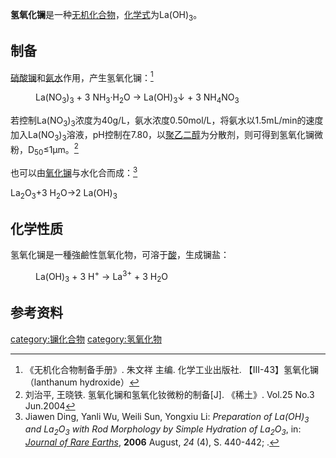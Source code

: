 {{chembox
| verifiedrevid = 
|   Name = 氢氧化镧
|   ImageFile = Lanthanum(III) hydroxide.jpg
|   ImageName = 
|   OtherNames =
|   IUPACName = 
| Section1 = {{Chembox Identifiers
|   ChemSpiderID_Ref = {{chemspidercite|correct|chemspider}}
| ChemSpiderID = 
| PubChem = 
| InChI =
| InChIKey =
| SMILES = [La+3].[OH-].[OH-].[OH-]
| StdInChI_Ref = {{stdinchicite|correct|chemspider}}
| StdInChI =
| StdInChIKey_Ref = {{stdinchicite|correct|chemspider}}
| StdInChIKey = 
| CASNo = 14507-19-8
| CASNo_Ref = {{cascite|correct|CAS}}
  }}
| Section2 = {{Chembox Properties
|   Formula = La(OH)<sub>3</sub>
|   MolarMass = 189.929
|   Appearance = 白色固体<ref name=wj>《无机化学丛书》. 第七卷 钪 稀土元素. 易宪武 等主编. 科学出版社. P<sub>168~171</sub>. (2)氢氧化物</ref>
|   Density = 
|   MeltingPt = 
|   BoilingPt = 
|   Solubility = 
|   Solvent =
|   SolubleOther = 
  }}
| Section7 = {{Chembox Hazards
|  EUHazardSymbol =
|  RPhrases =
|  SPhrases =
|  FlashPt = 
|  pKa = 
|  pKb = 
|  EUClass =
|  EUIndex = 
|  MainHazards = 
|  NFPA-H = 
|  NFPA-F = 
|  NFPA-R = 
|  NFPA-O = 
|  RSPhrases = 
|  Autoignition = 
|  ExploLimits = 
|  PEL = 
  }}
| Section8 = {{Chembox Related
|   Function = 
|   OtherFunctn = 
|   OtherAnions = [[氧化镧|氧化镧]]
|   OtherCations = [[氢氧化铈(III)|氢氧化铈(III)]]
|   OtherCpds = 
  }}
}}
'''氢氧化镧'''是一种[[无机化合物|无机化合物]]，[[化学式|化学式]]为La(OH)<sub>3</sub>。

==制备==
[[硝酸镧|硝酸镧]]和[[氨水|氨水]]作用，产生氢氧化镧：<ref name=zb>《无机化合物制备手册》. 朱文祥 主编. 化学工业出版社. 【III-43】氢氧化镧（lanthanum hydroxide）</ref>
: La(NO<sub>3</sub>)<sub>3</sub> + 3 NH<sub>3</sub>·H<sub>2</sub>O → La(OH)<sub>3</sub>↓ + 3 NH<sub>4</sub>NO<sub>3</sub>
若控制La(NO<sub>3</sub>)<sub>3</sub>浓度为40g/L，氨水浓度0.50mol/L，将氨水以1.5mL/min的速度加入La(NO<sub>3</sub>)<sub>3</sub>溶液，pH控制在7.80，以[[聚乙二醇|聚乙二醇]]为分散剂，则可得到氢氧化镧微粉，D<sub>50</sub>≤1μm。<ref>刘治平, 王晓铁. 氢氧化镧和氢氧化钕微粉的制备[J]. 《稀土》. Vol.25 No.3 Jun.2004</ref>

也可以由[[氧化镧|氧化镧]]与水化合而成：<ref>Jiawen Ding, Yanli Wu, Weili Sun, Yongxiu Li: ''Preparation of La(OH)<sub>3</sub> and La<sub>2</sub>O<sub>3</sub> with Rod Morphology by Simple Hydration of La<sub>2</sub>O<sub>3</sub>'', in: ''[[Journal_of_Rare_Earths|Journal of Rare Earths]]'', '''2006''' August, ''24'' (4), S. 440-442; {{DOI|10.1016/S1002-0721(06)60139-7}}.</ref>

La<sub>2</sub>O<sub>3</sub>+3 H<sub>2</sub>O→2 La(OH)<sub>3</sub>

==化学性质==
氢氧化镧是一種強鹼性氫氧化物，可溶于[[酸|酸]]，生成镧盐：
: La(OH)<sub>3</sub> + 3 H<sup>+</sup> → La<sup>3+</sup> + 3 H<sub>2</sub>O

==参考资料==
{{reflist}}

{{镧化合物}}
{{氢氧化物}}

[[category:镧化合物|category:镧化合物]]
[[category:氢氧化物|category:氢氧化物]]